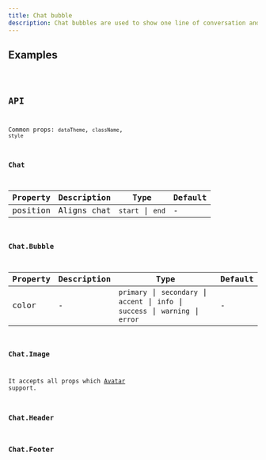 ```yaml
---
title: Chat bubble
description: Chat bubbles are used to show one line of conversation and all its data, including the author image, author name, time, etc.
---
```


## Examples

<code src="./demo/basic.tsx" />

## API

Common props: `dataTheme`, `className`, `style`

### Chat

| Property | Description | Type             | Default |
| -------- | ----------- | ---------------- | ------- |
| position | Aligns chat | `start` \| `end` | -       |

### Chat.Bubble

| Property | Description | Type | Default |
| --- | --- | --- | --- |
| color | - | `primary` \| `secondary` \| `accent` \| `info` \| `success` \| `warning` \| `error` | - |

### Chat.Image

It accepts all props which [Avatar](/components/avatar/) support.

### Chat.Header

### Chat.Footer
